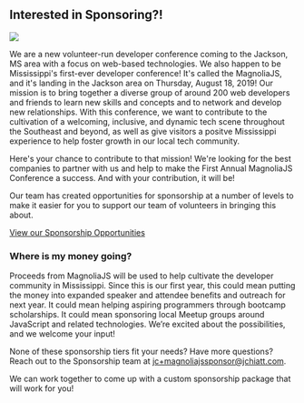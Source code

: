 
<Card>

## Interested in Sponsoring?!

<img src={sponsorImage} />

We are a new volunteer-run developer conference coming to the Jackson, MS area with a focus on web-based technologies.
We also happen to be Mississippi's first-ever developer conference!
It's called the MagnoliaJS, and it's landing in the Jackson area on Thursday, August 18, 2019!
Our mission is to bring together a diverse group of around 200 web developers and friends to learn new skills and concepts
and to network and develop new relationships. With this conference, we want to contribute to the cultivation of a welcoming, inclusive,
and dynamic tech scene throughout the Southeast and beyond, as well as give visitors a positve Mississippi experience to help foster growth in our local tech community.

Here's your chance to contribute to that mission! We're looking for the best companies to partner with us and help to make the
First Annual MagnoliaJS Conference a success. And with your contribution, it will be!

Our team has created opportunities for sponsorship at a number of levels to make it easier for you to support our team of volunteers
in bringing this about.

<a href="https://docs.google.com/document/d/1A1P5mMBE9uXdpdzkjDpaSP8lU4GEUCAg1XwkXxC8FLE/edit?usp=sharing" target="_blank" rel="noopener noreferrer">View our Sponsorship Opportunities</a>

### Where is my money going?

Proceeds from MagnoliaJS will be used to help cultivate the developer community in Mississippi.
Since this is our first year, this could mean putting the money into expanded speaker and attendee benefits and outreach for next year.
It could mean helping aspiring programmers through bootcamp scholarships.
It could mean sponsoring local Meetup groups around JavaScript and related technologies.
We’re excited about the possibilities, and we welcome your input!

None of these sponsorship tiers fit your needs? Have more questions? Reach out to the Sponsorship team at <a href="mailto:jc+magnoliajssponsor@jchiatt.com">jc+magnoliajssponsor@jchiatt.com</a>.

We can work together to come up with a custom sponsorship package that will work for you!

</Card>

